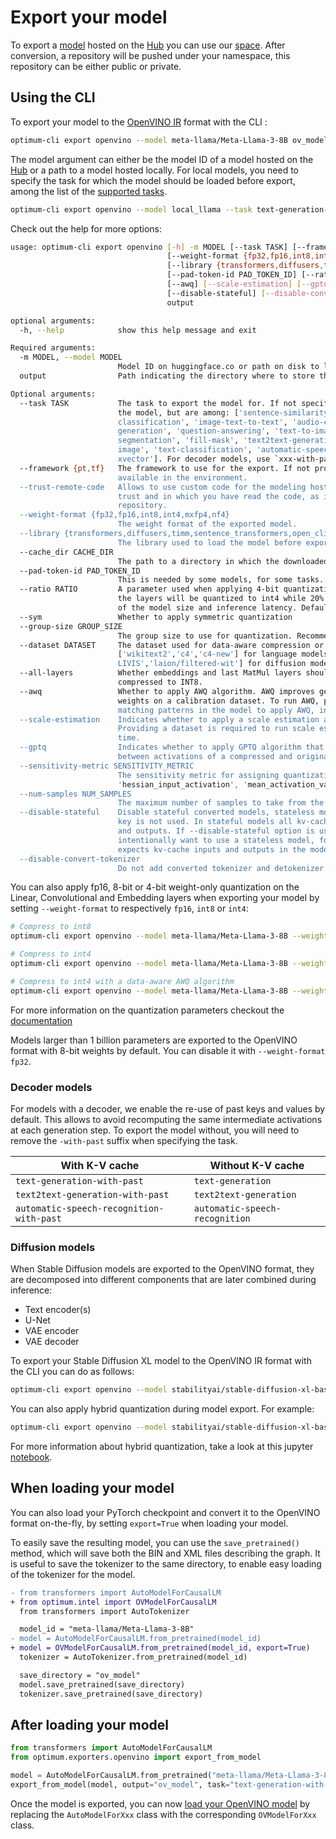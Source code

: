 <!--Copyright 2024 The HuggingFace Team. All rights reserved.
Licensed under the Apache License, Version 2.0 (the "License"); you may not use this file except in compliance with
the License. You may obtain a copy of the License at
http://www.apache.org/licenses/LICENSE-2.0
Unless required by applicable law or agreed to in writing, software distributed under the License is distributed on
an "AS IS" BASIS, WITHOUT WARRANTIES OR CONDITIONS OF ANY KIND, either express or implied. See the License for the
specific language governing permissions and limitations under the License.
-->

# Export your model

To export a [model](https://huggingface.co/docs/optimum/main/en/intel/openvino/models) hosted on the [Hub](https://huggingface.co/models) you can use our [space](https://huggingface.co/spaces/echarlaix/openvino-export). After conversion, a repository will be pushed under your namespace, this repository can be either public or private.

## Using the CLI

To export your model to the [OpenVINO IR](https://docs.openvino.ai/2024/documentation/openvino-ir-format.html) format with the CLI :

```bash
optimum-cli export openvino --model meta-llama/Meta-Llama-3-8B ov_model/
```

The model argument can either be the model ID of a model hosted on the [Hub](https://huggingface.co/models) or a path to a model hosted locally. For local models, you need to specify the task for which the model should be loaded before export, among the list of the [supported tasks](https://huggingface.co/docs/optimum/main/en/exporters/task_manager).

```bash
optimum-cli export openvino --model local_llama --task text-generation-with-past ov_model/
```

Check out the help for more options:

```bash
usage: optimum-cli export openvino [-h] -m MODEL [--task TASK] [--framework {pt,tf}] [--trust-remote-code]
                                   [--weight-format {fp32,fp16,int8,int4,mxfp4,nf4}]
                                   [--library {transformers,diffusers,timm,sentence_transformers,open_clip}] [--cache_dir CACHE_DIR]
                                   [--pad-token-id PAD_TOKEN_ID] [--ratio RATIO] [--sym] [--group-size GROUP_SIZE] [--dataset DATASET] [--all-layers]
                                   [--awq] [--scale-estimation] [--gptq] [--sensitivity-metric SENSITIVITY_METRIC] [--num-samples NUM_SAMPLES]
                                   [--disable-stateful] [--disable-convert-tokenizer]
                                   output

optional arguments:
  -h, --help            show this help message and exit

Required arguments:
  -m MODEL, --model MODEL
                        Model ID on huggingface.co or path on disk to load model from.
  output                Path indicating the directory where to store the generated OV model.

Optional arguments:
  --task TASK           The task to export the model for. If not specified, the task will be auto-inferred based on the model. Available tasks depend on
                        the model, but are among: ['sentence-similarity', 'feature-extraction', 'zero-shot-object-detection', 'zero-shot-image-
                        classification', 'image-text-to-text', 'audio-classification', 'multiple-choice', 'image-to-text', 'text-generation', 'mask-
                        generation', 'question-answering', 'text-to-image', 'text-to-audio', 'token-classification', 'inpainting', 'masked-im', 'image-
                        segmentation', 'fill-mask', 'text2text-generation', 'depth-estimation', 'image-classification', 'object-detection', 'image-to-
                        image', 'text-classification', 'automatic-speech-recognition', 'semantic-segmentation', 'audio-frame-classification', 'audio-
                        xvector']. For decoder models, use `xxx-with-past` to export the model using past key values in the decoder.
  --framework {pt,tf}   The framework to use for the export. If not provided, will attempt to use the local checkpoint's original framework or what is
                        available in the environment.
  --trust-remote-code   Allows to use custom code for the modeling hosted in the model repository. This option should only be set for repositories you
                        trust and in which you have read the code, as it will execute on your local machine arbitrary code present in the model
                        repository.
  --weight-format {fp32,fp16,int8,int4,mxfp4,nf4}
                        The weight format of the exported model.
  --library {transformers,diffusers,timm,sentence_transformers,open_clip}
                        The library used to load the model before export. If not provided, will attempt to infer the local checkpoint's library
  --cache_dir CACHE_DIR
                        The path to a directory in which the downloaded model should be cached if the standard cache should not be used.
  --pad-token-id PAD_TOKEN_ID
                        This is needed by some models, for some tasks. If not provided, will attempt to use the tokenizer to guess it.
  --ratio RATIO         A parameter used when applying 4-bit quantization to control the ratio between 4-bit and 8-bit quantization. If set to 0.8, 80% of
                        the layers will be quantized to int4 while 20% will be quantized to int8. This helps to achieve better accuracy at the sacrifice
                        of the model size and inference latency. Default value is 1.0.
  --sym                 Whether to apply symmetric quantization
  --group-size GROUP_SIZE
                        The group size to use for quantization. Recommended value is 128 and -1 uses per-column quantization.
  --dataset DATASET     The dataset used for data-aware compression or quantization with NNCF. You can use the one from the list
                        ['wikitext2','c4','c4-new'] for language models or ['conceptual_captions','laion/220k-GPT4Vision-captions-from-
                        LIVIS','laion/filtered-wit'] for diffusion models.
  --all-layers          Whether embeddings and last MatMul layers should be compressed to INT4. If not provided an weight compression is applied, they are
                        compressed to INT8.
  --awq                 Whether to apply AWQ algorithm. AWQ improves generation quality of INT4-compressed LLMs, but requires additional time for tuning
                        weights on a calibration dataset. To run AWQ, please also provide a dataset argument. Note: it's possible that there will be no
                        matching patterns in the model to apply AWQ, in such case it will be skipped.
  --scale-estimation    Indicates whether to apply a scale estimation algorithm that minimizes the L2 error between the original and compressed layers.
                        Providing a dataset is required to run scale estimation. Please note, that applying scale estimation takes additional memory and
                        time.
  --gptq                Indicates whether to apply GPTQ algorithm that optimizes compressed weights in a layer-wise fashion to minimize the difference
                        between activations of a compressed and original layer. Please note, that applying GPTQ takes additional memory and time.
  --sensitivity-metric SENSITIVITY_METRIC
                        The sensitivity metric for assigning quantization precision to layers. Can be one of the following: ['weight_quantization_error',
                        'hessian_input_activation', 'mean_activation_variance', 'max_activation_variance', 'mean_activation_magnitude'].
  --num-samples NUM_SAMPLES
                        The maximum number of samples to take from the dataset for quantization.
  --disable-stateful    Disable stateful converted models, stateless models will be generated instead. Stateful models are produced by default when this
                        key is not used. In stateful models all kv-cache inputs and outputs are hidden in the model and are not exposed as model inputs
                        and outputs. If --disable-stateful option is used, it may result in sub-optimal inference performance. Use it when you
                        intentionally want to use a stateless model, for example, to be compatible with existing OpenVINO native inference code that
                        expects kv-cache inputs and outputs in the model.
  --disable-convert-tokenizer
                        Do not add converted tokenizer and detokenizer OpenVINO models.
```

You can also apply fp16, 8-bit or 4-bit weight-only quantization on the Linear, Convolutional and Embedding layers when exporting your model by setting `--weight-format` to respectively `fp16`, `int8` or `int4`:

```bash
# Compress to int8
optimum-cli export openvino --model meta-llama/Meta-Llama-3-8B --weight-format int8 ov_model/

# Compress to int4
optimum-cli export openvino --model meta-llama/Meta-Llama-3-8B --weight-format int4 ov_model/

# Compress to int4 with a data-aware AWQ algorithm
optimum-cli export openvino --model meta-llama/Meta-Llama-3-8B --weight-format int4 --awq --dataset wikitext2 ov_model/
```

For more information on the quantization parameters checkout the [documentation](inference#weight-only-quantization)


<Tip warning={true}>

Models larger than 1 billion parameters are exported to the OpenVINO format with 8-bit weights by default. You can disable it with `--weight-format fp32`.

</Tip>


### Decoder models

For models with a decoder, we enable the re-use of past keys and values by default. This allows to avoid recomputing the same intermediate activations at each generation step. To export the model without, you will need to remove the `-with-past` suffix when specifying the task.

| With K-V cache                           | Without K-V cache                    |
|------------------------------------------|--------------------------------------|
| `text-generation-with-past`              | `text-generation`                    |
| `text2text-generation-with-past`         | `text2text-generation`               |
| `automatic-speech-recognition-with-past` | `automatic-speech-recognition`       |


### Diffusion models

When Stable Diffusion models are exported to the OpenVINO format, they are decomposed into different components that are later combined during inference:

* Text encoder(s)
* U-Net
* VAE encoder
* VAE decoder

To export your Stable Diffusion XL model to the OpenVINO IR format with the CLI you can do as follows:

```bash
optimum-cli export openvino --model stabilityai/stable-diffusion-xl-base-1.0 ov_sdxl/
```

You can also apply hybrid quantization during model export. For example:
```bash
optimum-cli export openvino --model stabilityai/stable-diffusion-xl-base-1.0 --weight-format int8 --dataset conceptual_captions ov_sdxl/
```

For more information about hybrid quantization, take a look at this jupyter [notebook](https://github.com/huggingface/optimum-intel/blob/main/notebooks/openvino/stable_diffusion_hybrid_quantization.ipynb).

## When loading your model

You can also load your PyTorch checkpoint and convert it to the OpenVINO format on-the-fly, by setting `export=True` when loading your model.

To easily save the resulting model, you can use the `save_pretrained()` method, which will save both the BIN and XML files describing the graph. It is useful to save the tokenizer to the same directory, to enable easy loading of the tokenizer for the model.


```diff
- from transformers import AutoModelForCausalLM
+ from optimum.intel import OVModelForCausalLM
  from transformers import AutoTokenizer

  model_id = "meta-llama/Meta-Llama-3-8B"
- model = AutoModelForCausalLM.from_pretrained(model_id)
+ model = OVModelForCausalLM.from_pretrained(model_id, export=True)
  tokenizer = AutoTokenizer.from_pretrained(model_id)

  save_directory = "ov_model"
  model.save_pretrained(save_directory)
  tokenizer.save_pretrained(save_directory)
```

## After loading your model

```python
from transformers import AutoModelForCausalLM
from optimum.exporters.openvino import export_from_model

model = AutoModelForCausalLM.from_pretrained("meta-llama/Meta-Llama-3-8B")
export_from_model(model, output="ov_model", task="text-generation-with-past")
```

Once the model is exported, you can now [load your OpenVINO model](inference) by replacing the `AutoModelForXxx` class with the corresponding `OVModelForXxx` class.
